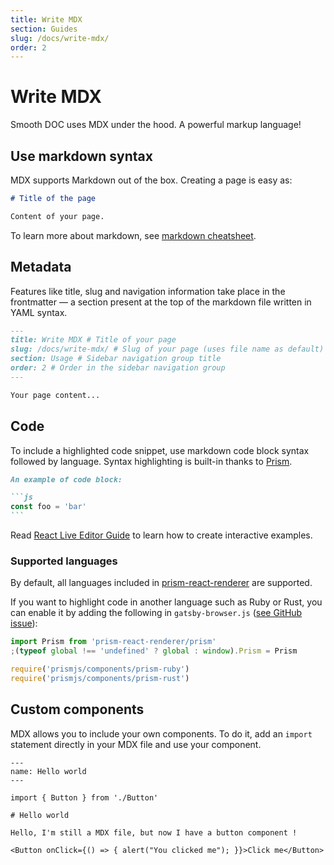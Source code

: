 ```yaml
---
title: Write MDX
section: Guides
slug: /docs/write-mdx/
order: 2
---
```



# Write MDX

Smooth DOC uses MDX under the hood. A powerful markup language!

<carbon-ad />

## Use markdown syntax

MDX supports Markdown out of the box. Creating a page is easy as:

```md
# Title of the page

Content of your page.
```

To learn more about markdown, see [markdown cheatsheet](https://www.markdownguide.org/cheat-sheet/).

## Metadata

Features like title, slug and navigation information take place in the frontmatter — a section present at the top of the markdown file written in YAML syntax.

```md
---
title: Write MDX # Title of your page
slug: /docs/write-mdx/ # Slug of your page (uses file name as default)
section: Usage # Sidebar navigation group title
order: 2 # Order in the sidebar navigation group
---

Your page content...
```

## Code

To include a highlighted code snippet, use markdown code block syntax followed by language. Syntax highlighting is built-in thanks to [Prism](https://prismjs.com/).

````md
An example of code block:

```js
const foo = 'bar'
```
````

Read [React Live Editor Guide](/docs/react-live-editor/) to learn how to create interactive examples.

### Supported languages

By default, all languages included in [prism-react-renderer](https://github.com/FormidableLabs/prism-react-renderer/blob/master/src/vendor/prism/includeLangs.js) are supported.

If you want to highlight code in another language such as Ruby or Rust, you can enable it by adding the following in `gatsby-browser.js` ([see GitHub issue](https://github.com/FormidableLabs/prism-react-renderer/issues/53#issuecomment-546653848)):

```js
import Prism from 'prism-react-renderer/prism'
;(typeof global !== 'undefined' ? global : window).Prism = Prism

require('prismjs/components/prism-ruby')
require('prismjs/components/prism-rust')
```

## Custom components

MDX allows you to include your own components. To do it, add an `import` statement directly in your MDX file and use your component.

```
---
name: Hello world
---

import { Button } from './Button'

# Hello world

Hello, I'm still a MDX file, but now I have a button component !

<Button onClick={() => { alert("You clicked me"); }}>Click me</Button>
```
